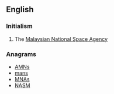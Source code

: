 ==English==

===Initialism===
{{rfc-header|Initialism}}
{{en-initialism}}

# The [[w:Malaysian National Space Agency|Malaysian National Space Agency]]

===Anagrams===
* [[AMNs#English|AMNs]] 
* [[mans#English|mans]]
* [[MNAs#English|MNAs]]
* [[NASM#English|NASM]]
